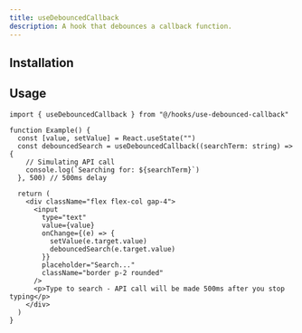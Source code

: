 ```yaml
---
title: useDebouncedCallback
description: A hook that debounces a callback function.
---
```


## Installation
<ComponentInstall name="use-debounced-callback" />

## Usage
```tsx
import { useDebouncedCallback } from "@/hooks/use-debounced-callback"

function Example() {
  const [value, setValue] = React.useState("")
  const debouncedSearch = useDebouncedCallback((searchTerm: string) => {
    // Simulating API call
    console.log(`Searching for: ${searchTerm}`)
  }, 500) // 500ms delay

  return (
    <div className="flex flex-col gap-4">
      <input
        type="text"
        value={value}
        onChange={(e) => {
          setValue(e.target.value)
          debouncedSearch(e.target.value)
        }}
        placeholder="Search..."
        className="border p-2 rounded"
      />
      <p>Type to search - API call will be made 500ms after you stop typing</p>
    </div>
  )
}

```
